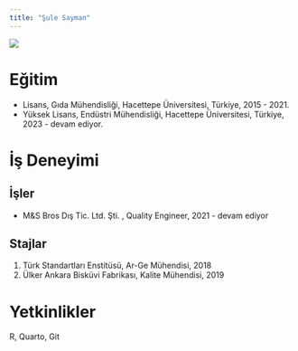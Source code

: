 ```yaml
---
title: "Şule Sayman"
---
```


![](/assets/images/vesikalik.jpeg){fig-align="center"}

# Eğitim

-   Lisans, Gıda Mühendisliği, Hacettepe Üniversitesi, Türkiye, 2015 - 2021.
-   Yüksek Lisans, Endüstri Mühendisliği, Hacettepe Üniversitesi, Türkiye, 2023 - devam ediyor.

# İş Deneyimi

## İşler

-   M&S Bros Dış Tic. Ltd. Şti. , Quality Engineer, 2021 - devam ediyor

## Stajlar

1.  Türk Standartları Enstitüsü, Ar-Ge Mühendisi, 2018
2.  Ülker Ankara Bisküvi Fabrikası, Kalite Mühendisi, 2019

# Yetkinlikler

R, Quarto, Git
